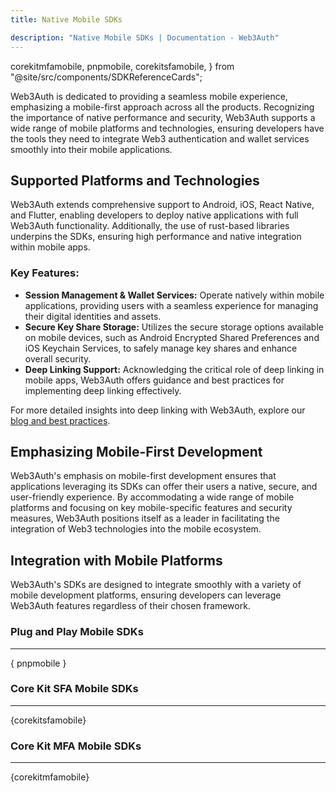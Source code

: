 ```yaml
---
title: Native Mobile SDKs

description: "Native Mobile SDKs | Documentation - Web3Auth"
---
```


  corekitmfamobile,
  pnpmobile,
  corekitsfamobile,
} from "@site/src/components/SDKReferenceCards";

Web3Auth is dedicated to providing a seamless mobile experience, emphasizing a mobile-first approach
across all the products. Recognizing the importance of native performance and security, Web3Auth
supports a wide range of mobile platforms and technologies, ensuring developers have the tools they
need to integrate Web3 authentication and wallet services smoothly into their mobile applications.

## Supported Platforms and Technologies

Web3Auth extends comprehensive support to Android, iOS, React Native, and Flutter, enabling
developers to deploy native applications with full Web3Auth functionality. Additionally, the use of
rust-based libraries underpins the SDKs, ensuring high performance and native integration within
mobile apps.

### Key Features:

- **Session Management & Wallet Services:** Operate natively within mobile applications, providing
  users with a seamless experience for managing their digital identities and assets.
- **Secure Key Share Storage:** Utilizes the secure storage options available on mobile devices,
  such as Android Encrypted Shared Preferences and iOS Keychain Services, to safely manage key
  shares and enhance overall security.
- **Deep Linking Support:** Acknowledging the critical role of deep linking in mobile apps, Web3Auth
  offers guidance and best practices for implementing deep linking effectively.

For more detailed insights into deep linking with Web3Auth, explore our
[blog and best practices](https://blog.web3auth.io/a-comprehensive-guide-to-deep-links-and-app-links-in-android/).

## Emphasizing Mobile-First Development

Web3Auth's emphasis on mobile-first development ensures that applications leveraging its SDKs can
offer their users a native, secure, and user-friendly experience. By accommodating a wide range of
mobile platforms and focusing on key mobile-specific features and security measures, Web3Auth
positions itself as a leader in facilitating the integration of Web3 technologies into the mobile
ecosystem.

## Integration with Mobile Platforms

Web3Auth's SDKs are designed to integrate smoothly with a variety of mobile development platforms,
ensuring developers can leverage Web3Auth features regardless of their chosen framework.

### Plug and Play Mobile SDKs

---

{ pnpmobile }

### Core Kit SFA Mobile SDKs

---

{corekitsfamobile}

### Core Kit MFA Mobile SDKs

---

{corekitmfamobile}
